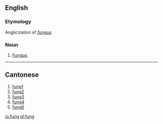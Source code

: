 ==English==
===Etymology===
Anglicization of ''[[fungus]]''.

===Noun===
{{en-noun}}

# [[fungus|Fungus]].

----

==Cantonese==

# [[fung1]]
# [[fung2]]
# [[fung3]]
# [[fung4]]
# [[fung6]]

[[io:fung]]
[[pl:fung]]